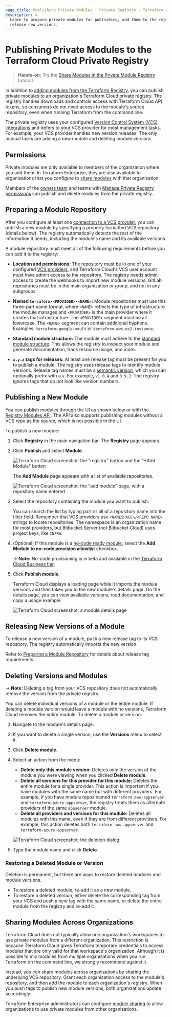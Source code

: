 ```yaml
---
page_title: Publishing Private Modules - Private Registry - Terraform Cloud
description: >-
  Learn to prepare private modules for publishing, add them to the registry, and
  release new versions.
---
```


[vcs]: /cloud-docs/vcs

# Publishing Private Modules to the Terraform Cloud Private Registry

> **Hands-on:** Try the [Share Modules in the Private Module Registry](https://learn.hashicorp.com/tutorials/terraform/module-private-registry-share) tutorial.

In addition to [adding modules from the Terraform Registry](/cloud-docs/registry/add), you can publish private modules to an organization's Terraform Cloud private registry. The registry handles downloads and controls access with Terraform Cloud API tokens, so consumers do not need access to the module's source repository, even when running Terraform from the command line.

The private registry uses your configured [Version Control System (VCS) integrations][vcs] and defers to your VCS provider for most management tasks. For example, your VCS provider handles new version releases. The only manual tasks are adding a new module and deleting module versions.

[permissions-citation]: #intentionally-unused---keep-for-maintainers

## Permissions

Private modules are only available to members of the organization where you add them. In Terraform Enterprise, they are also available to organizations that you configure to [share modules](/enterprise/admin/application/module-sharing) with that organization.

Members of the [owners team](/cloud-docs/users-teams-organizations/permissions#organization-owners) and teams with [Manage Private Registry permissions](/cloud-docs/users-teams-organizations/permissions#manage-private-registry) can publish and delete modules from the private registry.


## Preparing a Module Repository

After you configure at least one [connection to a VCS provider][vcs], you can publish a new module by specifying a properly formatted VCS repository (details below). The registry automatically detects the rest of the information it needs, including the module's name and its available versions.

A module repository must meet all of the following requirements before you can add it to the registry:

- **Location and permissions:** The repository must be in one of
  your configured [VCS providers][vcs], and Terraform Cloud's VCS user account must have admin access to the repository. The registry needs admin access to create the webhooks to import new module versions. GitLab repositories must be in the main organization or group, and not in any subgroups.

- **Named `terraform-<PROVIDER>-<NAME>`:** Module repositories must use this
  three-part name format, where `<NAME>` reflects the type of infrastructure
  the module manages and `<PROVIDER>` is the main provider where it creates that
  infrastructure. The `<PROVIDER>` segment must be all lowercase. The `<NAME>`
  segment can contain additional hyphens. Examples: `terraform-google-vault` or
  `terraform-aws-ec2-instance`.

- **Standard module structure:** The module must adhere to the
  [standard module structure](/language/modules/develop/structure).
  This allows the registry to inspect your module and generate documentation,
  track resource usage, and more.

- **`x.y.z` tags for releases:** At least one release tag must be present for you to publish a module. The registry uses release tags to identify module
  versions. Release tag names must be a [semantic version](http://semver.org),
  which you can optionally prefix with a `v`. For example, `v1.0.4` and `0.9.2`. The registry ignores tags that do not look like version numbers.

## Publishing a New Module

You can publish modules through the UI as shown below or with the [Registry Modules API](/cloud-docs/api-docs/private-registry/modules). The API also supports publishing modules without a VCS repo as the source, which is not possible in the UI.

To publish a new module:

1. Click **Registry** in the main navigation bar. The **Registry** page appears.

1. Click **Publish** and select **Module**.

   ![Terraform Cloud screenshot: the "registry" button and the "+Add Module" button](/img/docs/publish-add-button.png)

   The **Add Module** page appears with a list of available repositories.

   ![Terraform Cloud screenshot: the "add module" page, with a repository name entered](/img/docs/publish-add-module.png)

1. Select the repository containing the module you want to publish.

   You can search the list by typing part or all of a repository name into the filter field. Remember that VCS providers use `<NAMESPACE>/<REPO NAME>` strings to locate repositories. The namespace is an organization name for most providers, but Bitbucket Server (not Bitbucket Cloud) uses project keys, like `INFRA`.

1. (Optional) If this module is a [no-code ready module](/cloud-docs/no-code-provisioning/module-design), select the **Add Module to no-code provision allowlist** checkbox.
  
    -> **Note:** No-code provisioning is in beta and available in the [Terraform Cloud Business tier](https://www.hashicorp.com/products/terraform/pricing).
    
1. Click **Publish module**.

   Terraform Cloud displays a loading page while it imports the module versions and then takes you to the new module's details page. On the details page, you can view available versions, read documentation, and copy a usage example.

   ![Terraform Cloud screenshot: a module details page](/img/docs/publish-module-details.png)

## Releasing New Versions of a Module

To release a new version of a module, push a new release tag to its VCS repository. The registry automatically imports the new version.

Refer to [Preparing a Module Repository](#preparing-a-module-repository) for details about release tag requirements.

## Deleting Versions and Modules

-> **Note:** Deleting a tag from your VCS repository does not automatically remove the version from the private registry.

You can delete individual versions of a module or the entire module. If deleting a module version would leave a module with no versions, Terraform Cloud removes the entire module. To delete a module or version:

1. Navigate to the module's details page.

1. If you want to delete a single version, use the **Versions** menu to select it.

1. Click **Delete module**.

1. Select an action from the menu:

   - **Delete only this module version:** Deletes only the version of the module you were viewing when you clicked **Delete module**.
   - **Delete all versions for this provider for this module:** Deletes the entire module for a single provider. This action is important if you have modules with the same name but with different providers. For example, if you have module repos named `terraform-aws-appserver` and `terraform-azure-appserver`, the registry treats them as alternate providers of the same `appserver` module.
   - **Delete all providers and versions for this module:** Deletes all modules with this name, even if they are from different providers. For example, this action deletes both `terraform-aws-appserver` and `terraform-azure-appserver`.

   ![Terraform Cloud screenshot: the deletion dialog](/img/docs/publish-delete.png)

1. Type the module name and click **Delete**.

### Restoring a Deleted Module or Version

Deletion is permanent, but there are ways to restore deleted modules and module versions.

- To restore a deleted module, re-add it as a new module.
- To restore a deleted version, either delete the corresponding tag from your VCS and push a new tag with the same name, or delete the entire module from the registry and re-add it.

## Sharing Modules Across Organizations

Terraform Cloud does not typically allow one organization's workspaces to use private modules from a different organization. This restriction is because Terraform Cloud gives Terraform temporary credentials to access modules that are only valid for that workspace's organization. Although it is possible to mix modules from multiple organizations when you run Terraform on the command line, we strongly recommend against it.

Instead, you can share modules across organizations by sharing the underlying VCS repository. Grant each organization access to the module's repository, and then add the module to each organization's registry. When you push tags to publish new module versions, both organizations update accordingly.

Terraform Enterprise administrators can configure [module sharing](/enterprise/admin/application/module-sharing) to allow organizations to use private modules from other organizations.
